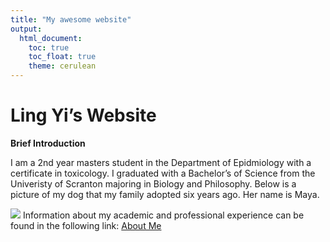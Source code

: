 ```yaml
---
title: "My awesome website"
output: 
  html_document:
    toc: true
    toc_float: true
    theme: cerulean
---
```


# Ling Yi's Website

**Brief Introduction**

I am a 2nd year masters student in the Department of Epidmiology with a certificate in toxicology. I graduated with a Bachelor's of Science from the Univeristy of Scranton majoring in Biology and Philosophy. Below is a picture of my dog that my family adopted six years ago. Her name is Maya. 

![](images/maya.jpg)
Information about my academic and professional experience can be found in the following link: [About Me](about.html)